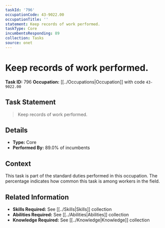 ```yaml
---
taskId: '796'
occupationCode: 43-9022.00
occupationTitle: ''
statement: Keep records of work performed.
taskType: Core
incumbentsResponding: 89
collection: Tasks
source: onet
---
```

# Keep records of work performed.

**Task ID:** 796
**Occupation:** [[../Occupations|Occupation]] with code `43-9022.00`

## Task Statement

> Keep records of work performed.

## Details

- **Type:** Core
- **Performed By:** 89.0% of incumbents

## Context

This task is part of the standard duties performed in this occupation. The percentage indicates how common this task is among workers in the field.

## Related Information

- **Skills Required:** See [[../Skills|Skills]] collection
- **Abilities Required:** See [[../Abilities|Abilities]] collection
- **Knowledge Required:** See [[../Knowledge|Knowledge]] collection
